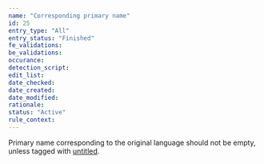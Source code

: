 ```yaml
---
name: "Corresponding primary name"
id: 25
entry_type: "All"
entry_status: "Finished"
fe_validations:
be_validations:
occurance:
detection_script:
edit_list:
date_checked:
date_created:
date_modified:
rationale:
status: "Active"
rule_context:
---
```

Primary name corresponding to the original language should not be empty, unless tagged with [untitled](https://vocadb.net/T/6335/).